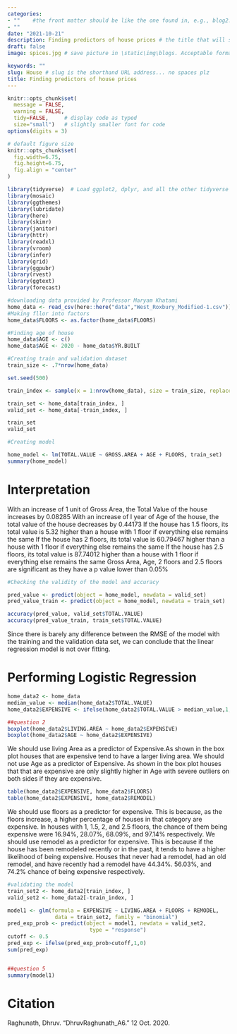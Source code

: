 ```yaml
---
categories:  
- ""    #the front matter should be like the one found in, e.g., blog2.md. It cannot be like the normal Rmd we used
- ""
date: "2021-10-21"
description: Finding predictors of house prices # the title that will show up once someone gets to this page
draft: false
image: spices.jpg # save picture in \static\img\blogs. Acceptable formats= jpg, jpeg, or png . Your iPhone pics wont work

keywords: ""
slug: House # slug is the shorthand URL address... no spaces plz
title: Finding predictors of house prices
---
```

  



```r
knitr::opts_chunk$set(
  message = FALSE, 
  warning = FALSE, 
  tidy=FALSE,     # display code as typed
  size="small")   # slightly smaller font for code
options(digits = 3)

# default figure size
knitr::opts_chunk$set(
  fig.width=6.75, 
  fig.height=6.75,
  fig.align = "center"
)
```


```r
library(tidyverse)  # Load ggplot2, dplyr, and all the other tidyverse packages
library(mosaic)
library(ggthemes)
library(lubridate)
library(here)
library(skimr)
library(janitor)
library(httr)
library(readxl)
library(vroom)
library(infer)
library(grid)
library(ggpubr)
library(rvest)
library(ggtext)
library(forecast)
```



```r

#downloading data provided by Professor Maryam Khatami 
home_data <- read_csv(here::here("data","West_Roxbury_Modified-1.csv"))
#Making fllor into factors
home_data$FLOORS <- as.factor(home_data$FLOORS)

#Finding age of house
home_data$AGE <- c()
home_data$AGE <- 2020 - home_data$YR.BUILT

#Creating train and validation dataset
train_size <- .7*nrow(home_data)

set.seed(500)

train_index <- sample(x = 1:nrow(home_data), size = train_size, replace = F)

train_set <- home_data[train_index, ]
valid_set <- home_data[-train_index, ]

train_set
valid_set

#Creating model

home_model <- lm(TOTAL.VALUE ~ GROSS.AREA + AGE + FLOORS, train_set) 
summary(home_model)
```

# Interpretation
With an increase of 1 unit of Gross Area, the Total Value of the house increases by 0.08285
With an increase of I year of Age of the house, the total value of the house decreases by 0.44173
If the house has 1.5 floors, its total value is 5.32 higher than a house with 1 floor if everything else remains the same
If the house has 2 floors, its total value is 60.79467 higher than a house with 1 floor if everything else remains the same
If the house has 2.5 floors, its total value is 87.74012 higher than a house with 1 floor if everything else remains the same
Gross Area, Age, 2 floors and 2.5 floors are significant as they have a p value lower than 0.05%
```r
#Checking the validity of the model and accuracy

pred_value <- predict(object = home_model, newdata = valid_set)
pred_value_train <- predict(object = home_model, newdata = train_set)

accuracy(pred_value, valid_set$TOTAL.VALUE)
accuracy(pred_value_train, train_set$TOTAL.VALUE)
```


Since there is barely any difference between the RMSE of the model with the 
training and the validation data set, we can conclude that the linear regression
model is not over fitting.

# Performing Logistic Regression
```r
home_data2 <- home_data
median_value <- median(home_data2$TOTAL.VALUE)
home_data2$EXPENSIVE <- ifelse(home_data2$TOTAL.VALUE > median_value,1,0)

##question 2
boxplot(home_data2$LIVING.AREA ~ home_data2$EXPENSIVE)
boxplot(home_data2$AGE ~ home_data2$EXPENSIVE)
```
We should use living Area as a predictor of Expensive.As shown in the box plot
houses that  are expensive tend to have a larger living area.
We should not use Age as a predictor of Expensive. As shown in the box plot
houses that that are expensive are only slightly higher in Age with severe 
outliers on both sides if they are expensive.

```r
table(home_data2$EXPENSIVE, home_data2$FLOORS)
table(home_data2$EXPENSIVE, home_data2$REMODEL)
```
We should use floors as a predictor for expensive. This is because, as the floors 
increase, a higher percentage of houses in that category are expensive.
In houses with 1, 1.5, 2, and 2.5 floors, the chance of them being expensive were
16.94%, 28.07%, 68.09%, and 97.14% respectively.
We should use remodel as a predictor for expensive. This is because if the house
has been remodeled recently or in the past, it tends to have a higher likelihood
of being expensive. Houses that never had a remodel, had an old remodel, and have
recently had a remodel have 44.34%. 56.03%, and 74.2% chance of being expensive 
respectively.

```r
#validating the model
train_set2 <- home_data2[train_index, ]
valid_set2 <- home_data2[-train_index, ]

model1 <- glm(formula = EXPENSIVE ~ LIVING.AREA + FLOORS + REMODEL, 
               data = train_set2, family = "binomial")
pred_exp_prob <- predict(object = model1, newdata = valid_set2, 
                          type = "response")
cutoff <- 0.5
pred_exp <- ifelse(pred_exp_prob>cutoff,1,0)
sum(pred_exp)


##question 5
summary(model1)

```


# Citation
Raghunath, Dhruv. “DhruvRaghunath_A6.” 12 Oct. 2020. 

